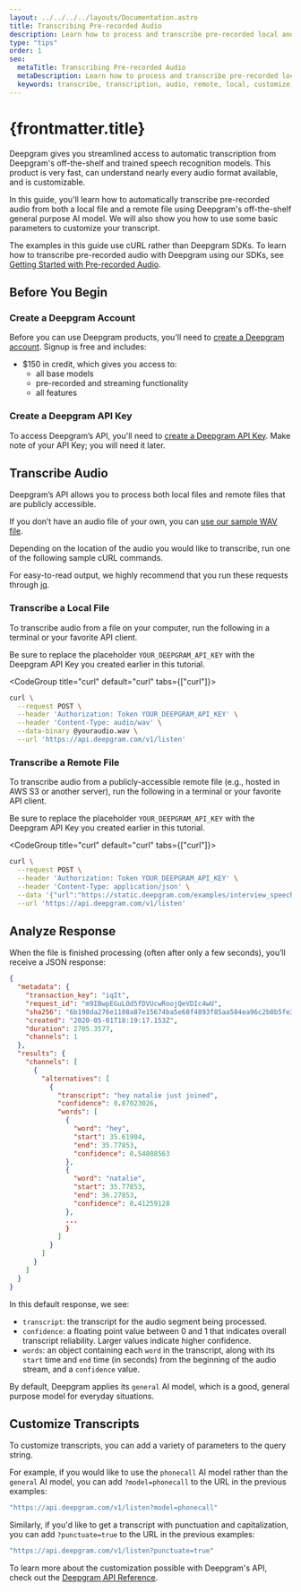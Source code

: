 ---
layout: ../../../../layouts/Documentation.astro
title: Transcribing Pre-recorded Audio
description: Learn how to process and transcribe pre-recorded local and remote audio files using Deepgram's API.
type: "tips"
order: 1
seo:
  metaTitle: Transcribing Pre-recorded Audio
  metaDescription: Learn how to process and transcribe pre-recorded local and remote audio files using Deepgram's API.
  keywords: transcribe, transcription, audio, remote, local, customize, punctuate, model
---


# {frontmatter.title}

Deepgram gives you streamlined access to automatic transcription from Deepgram's off-the-shelf and trained speech recognition models. This product is very fast, can understand nearly every audio format available, and is customizable.

In this guide, you'll learn how to automatically transcribe pre-recorded audio from both a local file and a remote file using Deepgram's off-the-shelf general purpose AI model. We will also show you how to use some basic parameters to customize your transcript.

<Alert type="info">

The examples in this guide use cURL rather than Deepgram SDKs. To learn how to transcribe pre-recorded audio with Deepgram using our SDKs, see [Getting Started with Pre-recorded Audio](/documentation/getting-started/prerecorded).

</Alert>

## Before You Begin

### Create a Deepgram Account

Before you can use Deepgram products, you'll need to [create a Deepgram account](https://console.deepgram.com/signup?jump=keys). Signup is free and includes:

- $150 in credit, which gives you access to:
  - all base models
  - pre-recorded and streaming functionality
  - all features

### Create a Deepgram API Key

To access Deepgram’s API, you'll need to [create a Deepgram API Key](/documentation/getting-started/authentication/#create-an-api-key). Make note of your API Key; you will need it later.

## Transcribe Audio

Deepgram’s API allows you to process both local files and remote files that are publicly accessible.

<Alert type="info">

If you don’t have an audio file of your own, you can [use our sample WAV file](https://developers.deepgram.com/data/audio/interview_speech-analytics.wav).

</Alert>

Depending on the location of the audio you would like to transcribe, run one of the following sample cURL commands.

<Alert type="info">

For easy-to-read output, we highly recommend that you run these requests through [jq](https://github.com/stedolan/jq/wiki/Installation).

</Alert>

### Transcribe a Local File

To transcribe audio from a file on your computer, run the following in a terminal or your favorite API client.

<Alert type="warning">

Be sure to replace the placeholder `YOUR_DEEPGRAM_API_KEY` with the Deepgram API Key you created earlier in this tutorial.

</Alert>

<CodeGroup title="curl" default="curl" tabs={["curl"]}>

<CodeBlock tab="curl" active>

```sh
curl \
  --request POST \
  --header 'Authorization: Token YOUR_DEEPGRAM_API_KEY' \
  --header 'Content-Type: audio/wav' \
  --data-binary @youraudio.wav \
  --url 'https://api.deepgram.com/v1/listen'
```

</CodeBlock>

</CodeGroup>

### Transcribe a Remote File

To transcribe audio from a publicly-accessible remote file (e.g., hosted in AWS S3 or another server), run the following in a terminal or your favorite API client.

<Alert type="warning">

Be sure to replace the placeholder `YOUR_DEEPGRAM_API_KEY` with the Deepgram API Key you created earlier in this tutorial.

</Alert>

<CodeGroup title="curl" default="curl" tabs={["curl"]}>

<CodeBlock tab="curl" active>

```bash
curl \
  --request POST \
  --header 'Authorization: Token YOUR_DEEPGRAM_API_KEY' \
  --header 'Content-Type: application/json' \
  --data '{"url":"https://static.deepgram.com/examples/interview_speech-analytics.wav"}' \
  --url 'https://api.deepgram.com/v1/listen'
```

</CodeBlock>

</CodeGroup>

## Analyze Response

When the file is finished processing (often after only a few seconds), you’ll receive a JSON response:

```json
{
  "metadata": {
    "transaction_key": "iqIt",
    "request_id": "m9IBwpEGuLOd5fDVUcwRoojQeVDIc4wU",
    "sha256": "6b198da276e1108a87e15674ba5e68f4893f85aa584ea96c2b0b5fe32e756bd9",
    "created": "2020-05-01T18:19:17.153Z",
    "duration": 2705.3577,
    "channels": 1
  },
  "results": {
    "channels": [
      {
        "alternatives": [
          {
            "transcript": "hey natalie just joined",
            "confidence": 0.87023026,
            "words": [
              {
                "word": "hey",
                "start": 35.61904,
                "end": 35.77853,
                "confidence": 0.54808563
              },
              {
                "word": "natalie",
                "start": 35.77853,
                "end": 36.27853,
                "confidence": 0.41259128
              },
              ...
              }
            ]
          }
        ]
      }
    ]
  }
}
```

In this default response, we see:

- `transcript`: the transcript for the audio segment being processed.
- `confidence`: a floating point value between 0 and 1 that indicates overall transcript reliability. Larger values indicate higher confidence.
- `words`: an object containing each `word` in the transcript, along with its `start` time and `end` time (in seconds) from the beginning of the audio stream, and a `confidence` value.

By default, Deepgram applies its `general` AI model, which is a good, general purpose model for everyday situations.

## Customize Transcripts

To customize transcripts, you can add a variety of parameters to the query string.

For example, if you would like to use the `phonecall` AI model rather than the `general` AI model, you can add `?model=phonecall` to the URL in the previous examples:

```bash
"https://api.deepgram.com/v1/listen?model=phonecall"
```

Similarly, if you'd like to get a transcript with punctuation and capitalization, you can add `?punctuate=true` to the URL in the previous examples:

```bash
"https://api.deepgram.com/v1/listen?punctuate=true"
```

To learn more about the customization possible with Deepgram's API, check out the [Deepgram API Reference](/api-reference/).
